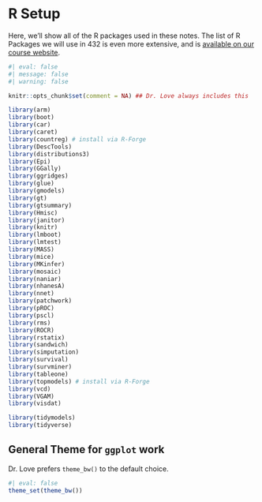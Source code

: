 # R Setup {.unnumbered}

Here, we'll show all of the R packages used in these notes. The list of R Packages we will use in 432 is even more extensive, and is [available on our course website](https://thomaselove.github.io/432-2024/software.html#r-packages-to-install).

```r
#| eval: false
#| message: false
#| warning: false

knitr::opts_chunk$set(comment = NA) ## Dr. Love always includes this

library(arm)
library(boot)
library(car)
library(caret)
library(countreg) # install via R-Forge
library(DescTools)
library(distributions3)
library(Epi)
library(GGally)
library(ggridges)
library(glue)
library(gmodels)
library(gt)
library(gtsummary)
library(Hmisc)
library(janitor) 
library(knitr)
library(lmboot)
library(lmtest)
library(MASS)
library(mice)
library(MKinfer)
library(mosaic)
library(naniar)
library(nhanesA)
library(nnet)
library(patchwork)
library(pROC)
library(pscl)
library(rms)
library(ROCR)
library(rstatix)
library(sandwich)
library(simputation)
library(survival)
library(survminer)
library(tableone)
library(topmodels) # install via R-Forge
library(vcd)
library(VGAM)
library(visdat)

library(tidymodels)
library(tidyverse)

```

## General Theme for `ggplot` work {.unnumbered}

Dr. Love prefers `theme_bw()` to the default choice.

```r
#| eval: false
theme_set(theme_bw())
```

